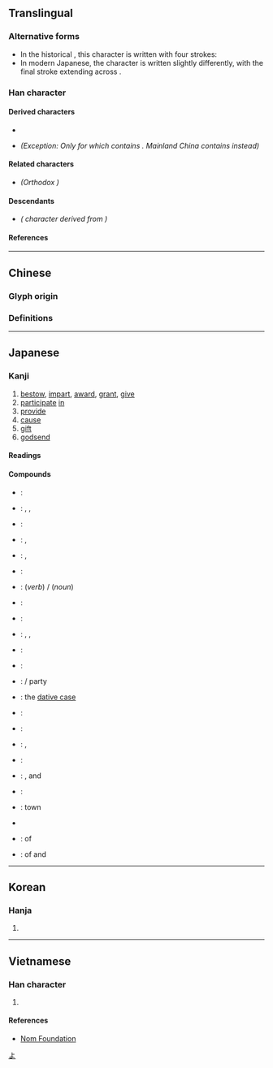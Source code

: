 {{also|與}}
{{character info/new}}
==Translingual==
{{stroke order|strokes=3}}
{{ja-forms|与|与|[[與]]}}

===Alternative forms===
* In the historical {{w|Kangxi dictionary}}, this character is written with four strokes: {{l|mul|⿱[[⺊]]⿹[[𠃌]][[一]]}}
* In modern Japanese, the character is written slightly differently, with the final {{l|mul|一}} stroke extending across {{l|mul|㇉}}.

===Han character===
{{Han char|rn=1|rad=一|as=02|ask=03|sn=3|snk=4|four=21407,21127|canj=YSM|ids=⿹⿺㇉一一(GHTKV),⿻⿺㇉一一(J)}}

====Derived characters====
* {{l|mul|[[𠇐]], [[屿]], [[𫹮]], [[𭤰]], [[玙]], [[𪾟]], [[𨊮]], [[𮡤]], [[𫚈]], [[欤]], [[写]], [[㝍]], [[𥫣]], [[𡴃]], [[𢌱]], [[𢗓]], [[𢪓]], [[𢮠]]}}
* {{l|mul|[[𠚻]]}} ''(Exception: Only for {{w|zh:中文標準交換碼|Taiwan character form}} which contains <small>{{l|mul|⿰[[与]][[刂]]}}</small>. Mainland China {{w|zh:國家標準代碼|character form}} contains {{l|mul|⿰⿱[[𠂉]][[刁]][[刂]]}} instead)''

====Related characters====
* {{l|mul|[[與]]}} ''(Orthodox {{w|Traditional Chinese characters|traditional form}})''

====Descendants====
* {{l|ja|よ}} ''({{w|Hiragana}} character derived from {{w|Man'yōgana}})''

====References====
{{Han ref|kx=0077.010|dkj=00020|dj=0154.010|hdz=10005.030|uh=4E0E}}

[[Category:Han characters from which hiragana were derived|よ]]

----

==Chinese==

===Glyph origin===
{{Han etym}}

===Definitions===
{{zh-see|與|sv|to [[give]]; to [[offer]]}}

----

==Japanese==
{{ja-kanji forms|与|與}}

===Kanji===
{{ja-kanji|grade=c|rs=一03|kyu=與}}

# [[bestow]], [[impart]], [[award]], [[grant]], [[give]]
# [[participate]] [[in]]
# [[provide]]
# [[cause]]
# [[gift]]
# [[godsend]]

====Readings====
{{ja-readings
|goon=よ
|kanon=よ
|kun=あた-う<あた-ふ, あた-え<あた-へ, あた-える<あた-へる, あた-ゆ, あず-かる<あづ-かる, あずか-る<あづか-る, くみ-す, くみ-する
|nanori=とも, ゆ
}}

====Compounds====
{{der-top|Compounds}}
* {{ja-r|関与|かんよ}}: {{l|en|participation}}
* {{ja-r|給与|きゅうよ}}: {{l|en|salary}}, {{l|en|wage}}, {{l|en|allowance}}
* {{ja-r|供与|きょうよ}}: {{l|en|provision}}
* {{ja-r|授与|じゅよ}}: {{l|en|award}}, {{l|en|conferment}}
* {{ja-r|寄与|きよ}}: {{l|en|contribution}}, {{l|en|service}}
* {{ja-r|賞与|しょうよ}}: {{l|en|reward}}
* {{ja-r|参与|さんよ}}: {{l|en|participation}} (''verb'') {{l|en|consultant}}/{{l|en|advisor}} (''noun'')
* {{ja-r|贈与|ぞうよ}}: {{l|en|donation}}
* {{ja-r|天与|てんよ}}: {{l|en|innate}} {{l|en|ability}}
* {{ja-r|付与|ふよ}}: {{l|en|grant}}, {{l|en|bestow}}, {{l|en|assign}}
* {{ja-r|投与|とうよ}}: {{l|en|prescribe}}
* {{ja-r|貸%与|たい%よ}}: {{l|en|loan}}
* {{ja-r|与党|よとう}}: {{l|en|government}}/{{l|en|ruling}} party
* {{ja-r|与%格|よ%かく}}: the [[dative case]]
* {{ja-r|与%力|よ%りき}}: {{w|Yoriki}}
* {{ja-r|与件|よけん}}: {{l|en|postulate}}
* {{ja-r|与太|よた}}: {{l|en|gossip}}, {{l|en|nonsense}}
* {{ja-r|与太%郎|よた%ろう}}: {{l|en|liar}}
* {{ja-r|与%奪|よ%だつ}}: {{l|en|plunder}}, {{l|en|give}} and {{l|en|take}}
* {{ja-r|与那%国|^よな%ぐに}}: {{w|Yonaguni}}
* {{ja-r|与論|^よろん}}: {{w|Yoron}} town
* {{ja-r|与那%原|^よな%ばる|Yonabaru}}
* {{ja-r|財%産%分%与|ざい%さん%ぶん%よ}}: {{l|en|distribution}} of {{l|en|property}}
* {{ja-r|生%殺%与%奪|せい%さつ%よ%だつ}}: {{l|en|power}} of {{l|en|life}} and {{l|en|death}}
{{der-bottom}}

----

==Korean==

===Hanja===
{{ko-hanja|hangeul=여|rv=yeo|mr=yŏ}}

# {{rfdef|ko|sort=一03}}

----

==Vietnamese==

===Han character===
{{vi-hantu|[[dữ]], [[dự]], [[đử]]|rs=一03}}

# {{rfdef|vi|sort=一03}}

====References====
* [http://nomfoundation.org/common/nom_details.php?codepoint=4e0e Nom Foundation]